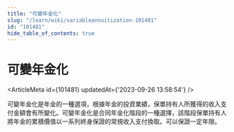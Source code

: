 ```yaml
---
title: "可變年金化"
slug: "/learn/wiki/variableannuitization-101481"
id: "101481"
hide_table_of_contents: true
---
```



# 可變年金化

<ArticleMeta id={101481} updatedAt={'2023-09-26 13:58:54'} />
<div className='border-solid border-b border-t-0 my-4 border-[var(--ifm-color-gray-300)]' />

可變年金化是年金的一種選項，根據年金的投資業績，保單持有人所獲得的收入支付金額會有所變化。可變年金化是合同年金化階段的一種選擇，該階段保單持有人將年金的累積價值以一系列終身保證的常規收入支付換取。可以保證一定年限。
